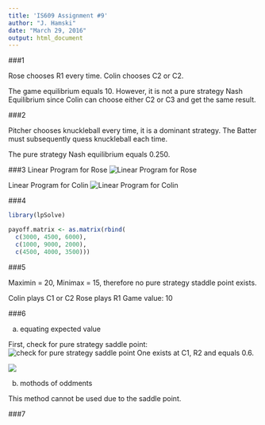 ```yaml
---
title: 'IS609 Assignment #9'
author: "J. Hamski"
date: "March 29, 2016"
output: html_document
---
```


###1

Rose chooses R1 every time. 
Colin chooses C2 or C2. 

The game equilibrium equals 10. However, it is not a pure strategy Nash Equilibrium since Colin can choose either C2 or C3 and get the same result. 

###2

Pitcher chooses knuckleball every time, it is a dominant strategy. 
The Batter must subsequently quess knuckleball each time.

The pure strategy Nash equilibrium equals 0.250. 

###3
Linear Program for Rose
![Linear Program for Rose](10.2.2a.png)

Linear Program for Colin
![Linear Program for Colin](10.2.2b.png)



###4

```r
library(lpSolve)
```


```r
payoff.matrix <- as.matrix(rbind(
  c(3000, 4500, 6000),
  c(1000, 9000, 2000),
  c(4500, 4000, 3500)))
```


###5

Maximin = 20, Minimax = 15, therefore no pure strategy staddle point exists. 

Colin plays C1 or C2
Rose plays R1
Game value: 10

###6

a. equating expected value

First, check for pure strategy saddle point:
![check for pure strategy saddle point](10.5.3a.png)
One exists at C1, R2 and equals 0.6. 

![](10.5.3b.png)

b. mothods of oddments

This method cannot be used due to the saddle point. 

###7



